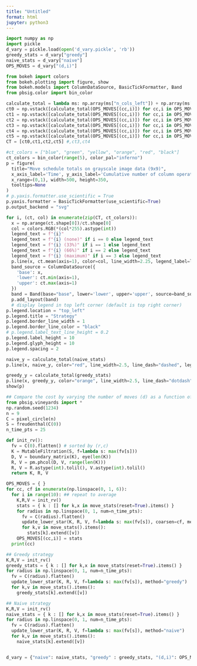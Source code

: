 ```yaml
---
title: "Untitled"
format: html
jupyter: python3
---
```


```python
import numpy as np
import pickle
d_vary = pickle.load(open('d_vary.pickle', 'rb'))
greedy_stats = d_vary["greedy"]
naive_stats = d_vary["naive"] 
OPS_MOVES = d_vary["(d,i)"]
```


```python
from bokeh import colors
from bokeh.plotting import figure, show
from bokeh.models import ColumnDataSource, BasicTickFormatter, Band
from pbsig.color import bin_color

calculate_total = lambda ms: np.array(ms["n_cols_left"]) + np.array(ms["n_cols_right"])
ct0 = np.vstack([calculate_total(OPS_MOVES[(cc,i)]) for cc,i in OPS_MOVES.keys() if cc == 0]).T
ct1 = np.vstack([calculate_total(OPS_MOVES[(cc,i)]) for cc,i in OPS_MOVES.keys() if cc == 1]).T
ct2 = np.vstack([calculate_total(OPS_MOVES[(cc,i)]) for cc,i in OPS_MOVES.keys() if cc == 2]).T
ct3 = np.vstack([calculate_total(OPS_MOVES[(cc,i)]) for cc,i in OPS_MOVES.keys() if cc == 3]).T
ct4 = np.vstack([calculate_total(OPS_MOVES[(cc,i)]) for cc,i in OPS_MOVES.keys() if cc == 4]).T
ct5 = np.vstack([calculate_total(OPS_MOVES[(cc,i)]) for cc,i in OPS_MOVES.keys() if cc == 5]).T
CT = [ct0,ct1,ct2,ct5] #,ct3,ct4

#ct_colors = ["blue", "green", "yellow", "orange", "red", "black"]
ct_colors = bin_color(range(5), color_pal="inferno")
p = figure(
  title="Move schedule totals on grayscale image data (9x9)", 
  x_axis_label='Time', y_axis_label='Cumulative number of column operations',
  x_range=(0,1), width=500, height=350, 
  tooltips=None
)
# p.yaxis.formatter.use_scientific = True 
p.yaxis.formatter = BasicTickFormatter(use_scientific=True)
p.output_backend = "svg"

for i, (ct, col) in enumerate(zip(CT, ct_colors)):
  x = np.arange(ct.shape[0])/ct.shape[0]
  col = colors.RGB(*(col*255).astype(int))
  legend_text = f"{i}"
  legend_text = f"{i} (none)" if i == 0 else legend_text
  legend_text = f"{i} (33%)" if i == 1 else legend_text
  legend_text = f"{i} (66%)" if i == 2 else legend_text
  legend_text = f"{i} (maximum)" if i == 3 else legend_text
  p.line(x, ct.mean(axis=1), color=col, line_width=2.25, legend_label=legend_text)
  band_source = ColumnDataSource({
    'base': x,
    'lower': ct.min(axis=1),
    'upper': ct.max(axis=1)
  })
  band = Band(base="base", lower='lower', upper='upper', source=band_source, fill_alpha=0.10, fill_color=col)
  p.add_layout(band)
  # display legend in top left corner (default is top right corner)
p.legend.location = "top_left"
p.legend.title = "Strategy"
p.legend.border_line_width = 1
p.legend.border_line_color = "black"
# p.legend.label_text_line_height = 0.2
p.legend.label_height = 10
p.legend.glyph_height = 10
p.legend.spacing = 2

naive_y = calculate_total(naive_stats)
p.line(x, naive_y, color="red", line_width=2.5, line_dash="dashed", legend_label="0 (naive)")

greedy_y = calculate_total(greedy_stats)
p.line(x, greedy_y, color="orange", line_width=2.5, line_dash="dotdash", legend_label="3 (greedy)")
show(p)
```


```python
## Compare the cost by varying the number of moves (d) as a function of the size (n)
from pbsig.vineyards import *
np.random.seed(1234)
n = 9
C = pixel_circle(n)
S = freudenthal(C(0))
n_time_pts = 25

def init_rv():
  fv = C(0).flatten() # sorted by (r,c) 
  K = MutableFiltration(S, f=lambda s: max(fv[s]))
  D, V = boundary_matrix(K), eye(len(K))
  R, V = pm.phcol(D, V, range(len(K)))
  R, V = R.astype(int).tolil(), V.astype(int).tolil()
  return K, R, V

OPS_MOVES = { }
for cc, cf in enumerate(np.linspace(0, 1, 6)):
  for i in range(10): ## repeat to average
    K,R,V = init_rv()
    stats = { k : [] for k,x in move_stats(reset=True).items() }
    for radius in np.linspace(0, 1, num=n_time_pts):
      fv = C(radius).flatten()
      update_lower_star(K, R, V, f=lambda s: max(fv[s]), coarsen=cf, method="random")
      for k,v in move_stats().items():
        stats[k].extend([v])
    OPS_MOVES[(cc,i)] = stats
  print(cc)

## Greedy strategy 
K,R,V = init_rv()
greedy_stats = { k : [] for k,x in move_stats(reset=True).items() }
for radius in np.linspace(0, 1, num=n_time_pts):
  fv = C(radius).flatten()
  update_lower_star(K, R, V, f=lambda s: max(fv[s]), method="greedy")
  for k,v in move_stats().items():
    greedy_stats[k].extend([v])

## Naive strategy
K,R,V = init_rv()
naive_stats = { k : [] for k,x in move_stats(reset=True).items() }
for radius in np.linspace(0, 1, num=n_time_pts):
  fv = C(radius).flatten()
  update_lower_star(K, R, V, f=lambda s: max(fv[s]), method="naive")
  for k,v in move_stats().items():
    naive_stats[k].extend([v])


d_vary = {"naive": naive_stats, "greedy" : greedy_stats, "(d,i)": OPS_MOVES }

```